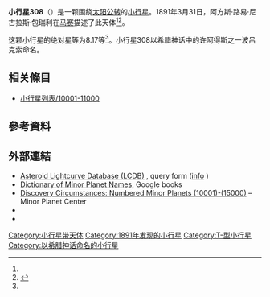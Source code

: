 {{Infobox planet
 | minorplanet     = yes
 | name            = 308 Polyxo
 | background      = #D6D6D6
 | image = 
 | image_size      = 
 | caption         =
 | discovery_ref   =  <ref name="MPC-object" />
 | discoverer      = [[阿方斯·路易·尼古拉斯·包瑞利|阿方斯·路易·尼古拉斯·包瑞利]]
 | discovery_site  = [[马赛|马赛]]
 | discovered      = 1891年3月31日
 | mpc_name        = 308 Polyxo
 | alt_names       = 308 Polyxo
 | pronounced      = 
 | named_after     = <ref name="MPC-object" />
 | mp_category     = [[主帶小行星|主帶小行星]] <ref name="MPC-object" /><ref name="jpldata" />
 | orbit_ref       = <ref name="a">[http://ssd.jpl.nasa.gov/sbdb.cgi?sstr=308 308] {{Wayback|url=http://ssd.jpl.nasa.gov/sbdb.cgi?sstr=308 |date=20201030003734 }}，小行星數據庫瀏覽器（JPL Small-Body Database Browser）－[[美国国家航空航天局|美国国家航空航天局]]喷气推进实验室</ref>
 | epoch           = 2018-03-23.0（[[儒略日|JD]] 2458200.5）
 | uncertainty     = 0
 | observation_arc = 
 | aphelion = {{convert|2.860|AU|km|3|abbr=on|lk=out}}
 | perihelion      = {{convert|2.6375879|AU|km|3|abbr=on}}
 | semimajor       = 2.7486284
 | eccentricity    = 0.0403985
 | period          = 4.56[[儒略年|yr]]
 | mean_anomaly    = 200.46498[[度|°]]
 | mean_motion     = {{Deg2DMS|0.21628670|sup=ms}} / day
 | inclination     = 4.36153
 | asc_node        = 181.72544°
 | arg_peri        = 115.17735
 | mean_diameter   = 
 | rotation        = 
 | albedo          =
 | spectral_type   =
 | abs_magnitude   = 8.17<ref name="jpldata" />
}}
'''小行星308'''（{{lang-en|308 Polyxo}}）是一颗围绕[[太阳|太阳]][[公转|公转]]的[[小行星|小行星]]。1891年3月31日，阿方斯·路易·尼古拉斯·包瑞利在[[马赛|马赛]]描述了此天体<ref name="a" /><ref>{{cite news|title=小行星列表|url=http://cfa-www.harvard.edu/iau/lists/NumberedMPs.txt|accessdate=2018-10-19|newspaper=哈佛大学|archive-date=2008-05-17|archive-url=https://web.archive.org/web/20080517010638/http://cfa-www.harvard.edu/iau/lists/NumberedMPs.txt|dead-url=no}}</ref>。

这颗小行星的[[绝对星等|绝对星等]]为8.17等<ref name="a" />。小行星308以[[希腊神话|希腊神话]]中的[[许阿得斯|许阿得斯]]之一波吕克索命名。

== 相关條目 ==
*[[小行星列表/10001-11000|小行星列表/10001-11000]]

== 參考資料 ==
{{reflist|refs=

<ref name="jpldata">{{cite web
 |type         = 2018-01-26 last obs.
 |title        = JPL Small-Body Database Browser:308 Polyxo-308 Polyxo
 |url          = https://ssd.jpl.nasa.gov/sbdb.cgi?sstr=308
 |publisher    = [[Jet_Propulsion_Laboratory|Jet Propulsion Laboratory]]
 |accessdate   = 28 March 2018
 |archive-date = 2020-10-30
 |archive-url  = https://web.archive.org/web/20201030003734/https://ssd.jpl.nasa.gov/sbdb.cgi?sstr=308
 |dead-url     = no
}}</ref>

<ref name="MPC-object">{{cite web
  |title      = 308 Polyxo
  |work      = Minor Planet Center
  |url      = https://www.minorplanetcenter.net/db_search/show_object?object_id=308
  |accessdate      = 28 March 2018
  |archive-date      = 2016-03-04
  |archive-url      = https://web.archive.org/web/20160304112307/http://minorplanetcenter.net/db_search/show_object?object_id=308
  |dead-url      = no
  }}</ref>

}}

==  外部連結 ==
* [http://www.minorplanet.info/PHP/lcdbsummaryquery.php Asteroid Lightcurve Database (LCDB)] {{Wayback|url=http://www.minorplanet.info/PHP/lcdbsummaryquery.php |date=20171210173955 }}, query form ([http://www.minorplanet.info/lightcurvedatabase.html info] {{Wayback|url=http://www.minorplanet.info/lightcurvedatabase.html |date=20171216050541 }})
* [https://books.google.com/books?id=aeAg1X7afOoC&pg Dictionary of Minor Planet Names], Google books
* [http://www.minorplanetcenter.net/iau/lists/NumberedMPs010001.html Discovery Circumstances: Numbered Minor Planets (10001)-(15000)] {{Wayback|url=http://www.minorplanetcenter.net/iau/lists/NumberedMPs010001.html |date=20180612162317 }} – Minor Planet Center
* {{AstDys|308}}
* {{JPL small body}}

{{Minor Planet Number|[[小行星307|小行星307]]|[[小行星309|小行星309]]}}
{{小天体}}

[[Category:小行星带天体|Category:小行星带天体]]
[[Category:1891年发现的小行星|Category:1891年发现的小行星]]
[[Category:T-型小行星|Category:T-型小行星]]
[[Category:以希腊神话命名的小行星|Category:以希腊神话命名的小行星]]